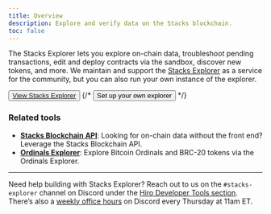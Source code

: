 ```yaml
---
title: Overview
description: Explore and verify data on the Stacks blockchain.
toc: false
---
```



The Stacks Explorer lets you explore on-chain data, troubleshoot pending transactions, edit and deploy contracts via the sandbox, discover new tokens, and more. We maintain and support the [Stacks Explorer](https://explorer.hiro.so) as a service for the community, but you can also run your own instance of the explorer.

<div className="flex gap-4">
  <Button className="bg-orange-500 hover:bg-orange-600">
    <a href="https://explorer.hiro.so" target="_blank" className="no-underline">
      View Stacks Explorer
    </a>
  </Button>
  {/* <Button variant="outline">
    <Link
      href="/stacks/explorer/guides/build-explorer"
      className="no-underline"
    >
      Set up your own explorer
    </Link>
  </Button> */}
</div>

### Related tools

- **[Stacks Blockchain API](/stacks/api)**: Looking for on-chain data without the front end? Leverage the Stacks Blockchain API.
- **[Ordinals Explorer](/bitcoin/explorer)**: Explore Bitcoin Ordinals and BRC-20 tokens via the Ordinals Explorer.

---

Need help building with Stacks Explorer? Reach out to us on the `#stacks-explorer` channel on Discord under the [Hiro Developer Tools section](https://stacks.chat/). There’s also a [weekly office hours](https://events.stacks.co/event/HD16484710) on Discord every Thursday at 11am ET.
